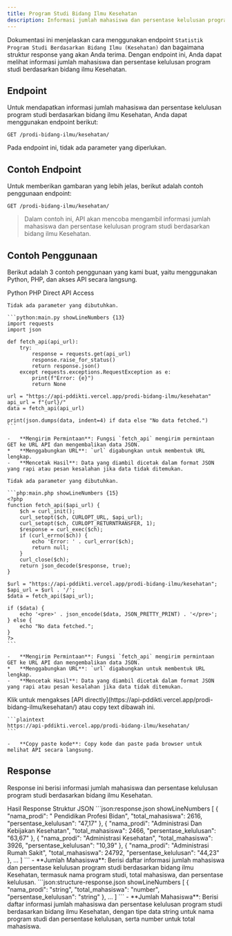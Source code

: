 ```yaml
---
title: Program Studi Bidang Ilmu Kesehatan
description: Informasi jumlah mahasiswa dan persentase kelulusan program studi berdasarkan bidang ilmu Kesehatan.
---
```


Dokumentasi ini menjelaskan cara menggunakan endpoint `Statistik Program Studi Berdasarkan Bidang Ilmu (Kesehatan)` dan bagaimana struktur response yang akan Anda terima. Dengan endpoint ini, Anda dapat melihat informasi jumlah mahasiswa dan persentase kelulusan program studi berdasarkan bidang ilmu Kesehatan.

## Endpoint

Untuk mendapatkan informasi jumlah mahasiswa dan persentase kelulusan program studi berdasarkan bidang ilmu Kesehatan, Anda dapat menggunakan endpoint berikut:

```plaintext
GET /prodi-bidang-ilmu/kesehatan/
```

Pada endpoint ini, tidak ada parameter yang diperlukan.

## Contoh Endpoint

Untuk memberikan gambaran yang lebih jelas, berikut adalah contoh penggunaan endpoint:

```plaintext
GET /prodi-bidang-ilmu/kesehatan/
```

> Dalam contoh ini, API akan mencoba mengambil informasi jumlah mahasiswa dan persentase kelulusan program studi berdasarkan bidang ilmu Kesehatan.

## Contoh Penggunaan

Berikut adalah 3 contoh penggunaan yang kami buat, yaitu menggunakan Python, PHP, dan akses API secara langsung.

<Tabs defaultValue="python" className="pt-5 pb-1">
  <TabsList>
    <TabsTrigger value="python">Python</TabsTrigger>
    <TabsTrigger value="php">PHP</TabsTrigger>
    <TabsTrigger value="direct">Direct API Access</TabsTrigger>
  </TabsList>
  <TabsContent value="python">

    Tidak ada parameter yang dibutuhkan.

    ```python:main.py showLineNumbers {13}
    import requests
    import json

    def fetch_api(api_url):
        try:
            response = requests.get(api_url)
            response.raise_for_status()
            return response.json()
        except requests.exceptions.RequestException as e:
            print(f"Error: {e}")
            return None

    url = "https://api-pddikti.vercel.app/prodi-bidang-ilmu/kesehatan"
    api_url = f"{url}/"
    data = fetch_api(api_url)

    print(json.dumps(data, indent=4) if data else "No data fetched.")
    ```

    -   **Mengirim Permintaan**: Fungsi `fetch_api` mengirim permintaan GET ke URL API dan mengembalikan data JSON.
    *   **Menggabungkan URL**: `url` digabungkan untuk membentuk URL lengkap.
    -   **Mencetak Hasil**: Data yang diambil dicetak dalam format JSON yang rapi atau pesan kesalahan jika data tidak ditemukan.
  </TabsContent>
  <TabsContent value="php">

    Tidak ada parameter yang dibutuhkan.

    ```php:main.php showLineNumbers {15}
    <?php
    function fetch_api($api_url) {
        $ch = curl_init();
        curl_setopt($ch, CURLOPT_URL, $api_url);
        curl_setopt($ch, CURLOPT_RETURNTRANSFER, 1);
        $response = curl_exec($ch);
        if (curl_errno($ch)) {
            echo 'Error: ' . curl_error($ch);
            return null;
        }
        curl_close($ch);
        return json_decode($response, true);
    }

    $url = "https://api-pddikti.vercel.app/prodi-bidang-ilmu/kesehatan";
    $api_url = $url . '/';
    $data = fetch_api($api_url);

    if ($data) {
        echo '<pre>' . json_encode($data, JSON_PRETTY_PRINT) . '</pre>';
    } else {
        echo "No data fetched.";
    }
    ?>
    ```

    -   **Mengirim Permintaan**: Fungsi `fetch_api` mengirim permintaan GET ke URL API dan mengembalikan data JSON.
    *   **Menggabungkan URL**: `url` digabungkan untuk membentuk URL lengkap.
    -   **Mencetak Hasil**: Data yang diambil dicetak dalam format JSON yang rapi atau pesan kesalahan jika data tidak ditemukan.
  </TabsContent>
  <TabsContent value="direct">
    Klik untuk mengakses [API directly](https://api-pddikti.vercel.app/prodi-bidang-ilmu/kesehatan/) atau copy text dibawah ini.

    ```plaintext
    https://api-pddikti.vercel.app/prodi-bidang-ilmu/kesehatan/
    ```

    -   **Copy paste kode**: Copy kode dan paste pada browser untuk melihat API secara langsung.
  </TabsContent>
</Tabs>

## Response

Response ini berisi informasi jumlah mahasiswa dan persentase kelulusan program studi berdasarkan bidang ilmu Kesehatan.

<Tabs defaultValue="hasil" className="pt-5 pb-1">
  <TabsList>
    <TabsTrigger value="hasil">Hasil Response</TabsTrigger>
    <TabsTrigger value="struktur">Struktur JSON</TabsTrigger>
  </TabsList>
  <TabsContent value="hasil">
    ```json:response.json showLineNumbers
    [
        {
            "nama_prodi": " Pendidikan Profesi Bidan",
            "total_mahasiswa": 2616,
            "persentase_kelulusan": "47,17"
        },
         {
            "nama_prodi": "Administrasi Dan Kebijakan Kesehatan",
            "total_mahasiswa": 2466,
            "persentase_kelulusan": "63,67"
        },
        {
            "nama_prodi": "Administrasi Kesehatan",
            "total_mahasiswa": 3926,
            "persentase_kelulusan": "10,39"
        },
        {
            "nama_prodi": "Administrasi Rumah Sakit",
            "total_mahasiswa": 24792,
            "persentase_kelulusan": "44,23"
        },
         ...
    ]
    ```
    -   **Jumlah Mahasiswa**: Berisi daftar informasi jumlah mahasiswa dan persentase kelulusan program studi berdasarkan bidang ilmu Kesehatan, termasuk nama program studi, total mahasiswa, dan persentase kelulusan.
  </TabsContent>
  <TabsContent value="struktur">
    ```json:structure-response.json showLineNumbers
    [
        {
            "nama_prodi": "string",
            "total_mahasiswa": "number",
            "persentase_kelulusan": "string"
        },
        ...
    ]
    ```
    -   **Jumlah Mahasiswa**: Berisi daftar informasi jumlah mahasiswa dan persentase kelulusan program studi berdasarkan bidang ilmu Kesehatan, dengan tipe data string untuk nama program studi dan persentase kelulusan, serta number untuk total mahasiswa.
  </TabsContent>
</Tabs>